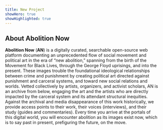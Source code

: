 ```yaml
---
title: New Project
showHero: true
showHighlighted: true
---
```


## About Abolition Now

**Abolition Now** (**AN**) is a digitally curated, searchable open-source web platform documenting an unprecedented flow
of social movement and political art in the era of “new abolition,” spanning from the birth of the Movement for Black
Lives, through the George Floyd uprisings, and into the present. These images trouble the foundational ideological
relationships between crime and punishment by creating political art directed against punishment and carceral systems,
and toward new social relations and worlds. Vetted collectively by artists, organizers, and activist scholars, AN is an
archive from below, engaging the art and the artists who are directly impacted by the carceral system and its attendant
structural inequities. Against the archival and media disappearance of this work historically, we provide access points
to their work, their voices (interviews), and their study (guides and commentaries). Every time you arrive at the
portals of this digital world, you will encounter abolition as its images exist now, which is to say past in present,
prefiguring the future, on the move.
